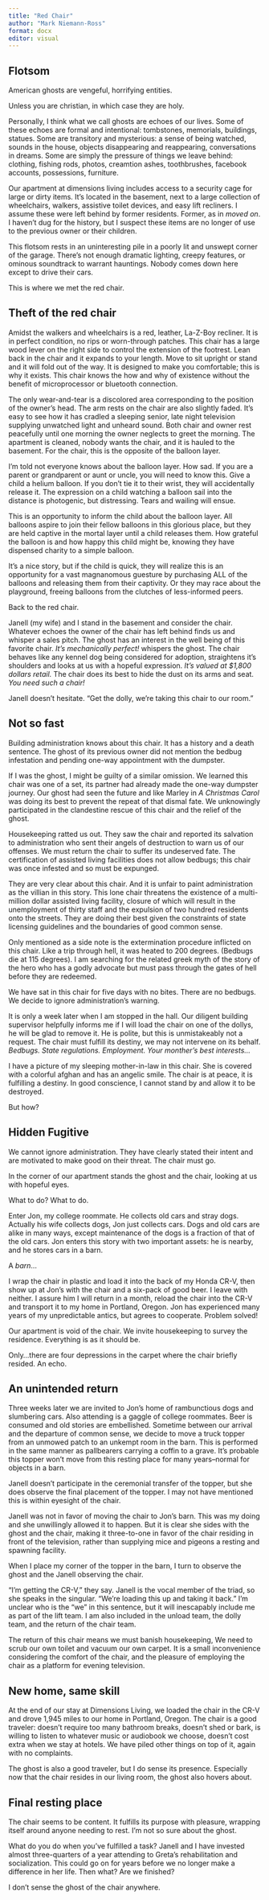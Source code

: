 ```yaml
---
title: "Red Chair"
author: "Mark Niemann-Ross"
format: docx
editor: visual
---
```


## Flotsom

American ghosts are vengeful, horrifying entities.

Unless you are christian, in which case they are holy.

Personally, I think what we call ghosts are echoes of our lives. Some of these echoes are formal and intentional: tombstones, memorials, buildings, statues. Some are transitory and mysterious: a sense of being watched, sounds in the house, objects disappearing and reappearing, conversations in dreams. Some are simply the pressure of things we leave behind: clothing, fishing rods, photos, creamtion ashes, toothbrushes, facebook accounts, possessions, furniture.

Our apartment at dimensions living includes access to a security cage for large or dirty items. It's located in the basement, next to a large collection of wheelchairs, walkers, assistive toilet devices, and easy lift recliners. I assume these were left behind by former residents. Former, as in *moved on*. I haven't dug for the history, but I suspect these items are no longer of use to the previous owner or their children.

This flotsom rests in an uninteresting pile in a poorly lit and unswept corner of the garage. There's not enough dramatic lighting, creepy features, or ominous soundtrack to warrant hauntings. Nobody comes down here except to drive their cars.

This is where we met the red chair.

## Theft of the red chair

Amidst the walkers and wheelchairs is a red, leather, La-Z-Boy recliner. It is in perfect condition, no rips or worn-through patches. This chair has a large wood lever on the right side to control the extension of the footrest. Lean back in the chair and it expands to your length. Move to sit upright or stand and it will fold out of the way. It is designed to make you comfortable; this is why it exists. This chair knows the how and why of existence without the benefit of microprocessor or bluetooth connection.

The only wear-and-tear is a discolored area corresponding to the position of the owner's head. The arm rests on the chair are also slightly faded. It's easy to see how it has cradled a sleeping senior, late night television supplying unwatched light and unheard sound. Both chair and owner rest peacefully until one morning the owner neglects to greet the morning. The apartment is cleaned, nobody wants the chair, and it is hauled to the basement. For the chair, this is the opposite of the balloon layer.

I'm told not everyone knows about the balloon layer. How sad. If you are a parent or grandparent or aunt or uncle, you will need to know this. Give a child a helium balloon. If you don't tie it to their wrist, they will accidentally release it. The expression on a child watching a balloon sail into the distance is photogenic, but distressing. Tears and wailing will ensue.

This is an opportunity to inform the child about the balloon layer. All balloons aspire to join their fellow balloons in this glorious place, but they are held captive in the mortal layer until a child releases them. How grateful the balloon is and how happy this child might be, knowing they have dispensed charity to a simple balloon.

It's a nice story, but if the child is quick, they will realize this is an opportunity for a vast magnanomous guesture by purchasing ALL of the balloons and releasing them from their captivity. Or they may race about the playground, freeing balloons from the clutches of less-informed peers.

Back to the red chair.

Janell (my wife) and I stand in the basement and consider the chair. Whatever echoes the owner of the chair has left behind finds us and whisper a sales pitch. The ghost has an interest in the well being of this favorite chair. *It's mechanically perfect!* whispers the ghost. The chair behaves like any kennel dog being considered for adoption, straightens it's shoulders and looks at us with a hopeful expression. *It's valued at \$1,800 dollars retail.* The chair does its best to hide the dust on its arms and seat. *You need such a chair!*

Janell doesn't hesitate. "Get the dolly, we're taking this chair to our room."

## Not so fast

Building administration knows about this chair. It has a history and a death sentence. The ghost of its previous owner did not mention the bedbug infestation and pending one-way appointment with the dumpster.

If I was the ghost, I might be guilty of a similar omission. We learned this chair was one of a set, its partner had already made the one-way dumpster journey. Our ghost had seen the future and like Marley in *A Christmas Carol* was doing its best to prevent the repeat of that dismal fate. We unknowingly participated in the clandestine rescue of this chair and the relief of the ghost.

Housekeeping ratted us out. They saw the chair and reported its salvation to administration who sent their angels of destruction to warn us of our offenses. We must return the chair to suffer its undeserved fate. The certification of assisted living facilities does not allow bedbugs; this chair was once infested and so must be expunged.

They are very clear about this chair. And it is unfair to paint administration as the villian in this story. This lone chair threatens the existence of a multi-million dollar assisted living facility, closure of which will result in the unemployment of thirty staff and the expulsion of two hundred residents onto the streets. They are doing their best given the constraints of state licensing guidelines and the boundaries of good common sense.

Only mentioned as a side note is the extermination procedure inflicted on this chair. Like a trip through hell, it was heated to 200 degrees. (Bedbugs die at 115 degrees). I am searching for the related greek myth of the story of the hero who has a godly advocate but must pass through the gates of hell before they are redeemed.

We have sat in this chair for five days with no bites. There are no bedbugs. We decide to ignore administration's warning.

It is only a week later when I am stopped in the hall. Our diligent building supervisor helpfully informs me if I will load the chair on one of the dollys, he will be glad to remove it. He is polite, but this is unmistakeably not a request. The chair must fulfill its destiny, we may not intervene on its behalf. *Bedbugs. State regulations. Employment. Your monther's best interests...*

I have a picture of my sleeping mother-in-law in this chair. She is covered with a colorful afghan and has an angelic smile. The chair is at peace, it is fulfilling a destiny. In good conscience, I cannot stand by and allow it to be destroyed.

But how?

## Hidden Fugitive

We cannot ignore administration. They have clearly stated their intent and are motivated to make good on their threat. The chair must go.

In the corner of our apartment stands the ghost and the chair, looking at us with hopeful eyes.

What to do? What to do.

Enter Jon, my college roommate. He collects old cars and stray dogs. Actually his wife collects dogs, Jon just collects cars. Dogs and old cars are alike in many ways, except maintenance of the dogs is a fraction of that of the old cars. Jon enters this story with two important assets: he is nearby, and he stores cars in a barn.

A *barn*...

I wrap the chair in plastic and load it into the back of my Honda CR-V, then show up at Jon's with the chair and a six-pack of good beer. I leave with neither. I assure him I will return in a month, reload the chair into the CR-V and transport it to my home in Portland, Oregon. Jon has experienced many years of my unpredictable antics, but agrees to cooperate. Problem solved!

Our apartment is void of the chair. We invite housekeeping to survey the residence. Everything is as it should be.

Only...there are four depressions in the carpet where the chair briefly resided. An echo.

## An unintended return

Three weeks later we are invited to Jon's home of rambunctious dogs and slumbering cars. Also attending is a gaggle of college roommates. Beer is consumed and old stories are embellished. Sometime between our arrival and the departure of common sense, we decide to move a truck topper from an unmowed patch to an unkempt room in the barn. This is performed in the same manner as pallbearers carrying a coffin to a grave. It's probable this topper won't move from this resting place for many years--normal for objects in a barn.

Janell doesn't participate in the ceremonial transfer of the topper, but she does observe the final placement of the topper. I may not have mentioned this is within eyesight of the chair.

Janell was not in favor of moving the chair to Jon's barn. This was my doing and she unwillingly allowed it to happen. But it is clear she sides with the ghost and the chair, making it three-to-one in favor of the chair residing in front of the television, rather than supplying mice and pigeons a resting and spawning facility.

When I place my corner of the topper in the barn, I turn to observe the ghost and the Janell observing the chair.

"I'm getting the CR-V," they say. Janell is the vocal member of the triad, so she speaks in the singular. "We're loading this up and taking it back." I'm unclear who is the "we" in this sentence, but it will inescapably include me as part of the lift team. I am also included in the unload team, the dolly team, and the return of the chair team.

The return of this chair means we must banish housekeeping, We need to scrub our own toilet and vacuum our own carpet. It is a small inconvenience considering the comfort of the chair, and the pleasure of employing the chair as a platform for evening television.

## New home, same skill

At the end of our stay at Dimensions Living, we loaded the chair in the CR-V and drove 1,945 miles to our home in Portland, Oregon. The chair is a good traveler: doesn't require too many bathroom breaks, doesn't shed or bark, is willing to listen to whatever music or audiobook we choose, doesn't cost extra when we stay at hotels. We have piled other things on top of it, again with no complaints.

The ghost is also a good traveler, but I do sense its presence. Especially now that the chair resides in our living room, the ghost also hovers about.

## Final resting place

The chair seems to be content. It fulfills its purpose with pleasure, wrapping itself around anyone needing to rest. I'm not so sure about the ghost.

What do you do when you've fulfilled a task? Janell and I have invested almost three-quarters of a year attending to Greta's rehabilitation and socialization. This could go on for years before we no longer make a difference in her life. Then what? Are we finished?

I don't sense the ghost of the chair anywhere.
